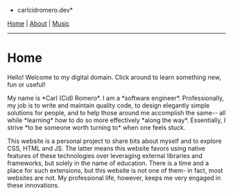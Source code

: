 *carlcidromero.dev*

[[/index|Home]] | [[About]] | [[Music]]
----

=Home=

Hello! Welcome to my digital domain. Click around to learn something new, fun or useful! 

My name is *Carl (Cid) Romero*. I am a *software engineer*. Professionally, my job is to write and maintain quality code, to design elegantly simple solutions for people, and to help those around me accomplish the same-- all while *learning* how to do so more effectively *along the way*. Essentially, I strive *to be someone worth turning to* when one feels stuck.

This website is a personal project to share bits about myself and to explore CSS, HTML and JS. The latter means this website favors using native features of these technologies over leveraging external libraries and frameworks, but solely in the name of education. There is a time and a place for such extensions, but this website is not one of them- in fact, most websites are not. My professional life, however, keeps me very engaged in these innovations. 

